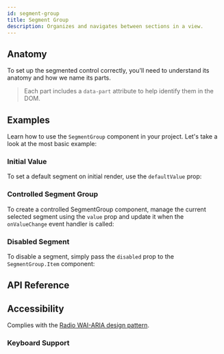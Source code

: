 ```yaml
---
id: segment-group
title: Segment Group
description: Organizes and navigates between sections in a view.
---
```


<ComponentPreview id="SegmentGroup" />

## Anatomy

To set up the segmented control correctly, you'll need to understand its anatomy and how we name its
parts.

> Each part includes a `data-part` attribute to help identify them in the DOM.

<Anatomy id="segmented-control" />

## Examples

Learn how to use the `SegmentGroup` component in your project. Let's take a look at the most basic
example:

<Example id="basic" />

### Initial Value

To set a default segment on initial render, use the `defaultValue` prop:

<Example id="initial-value" />

### Controlled Segment Group

To create a controlled SegmentGroup component, manage the current selected segment using the `value`
prop and update it when the `onValueChange` event handler is called:

<Example id="controlled" />

### Disabled Segment

To disable a segment, simply pass the `disabled` prop to the `SegmentGroup.Item` component:

<Example id="disabled" />

## API Reference

<ComponentTypes id="radio-group" />

## Accessibility

Complies with the [Radio WAI-ARIA design pattern](https://www.w3.org/WAI/ARIA/apg/patterns/radio/).

### Keyboard Support

<KeyBindingsTable id="radio-group" />
